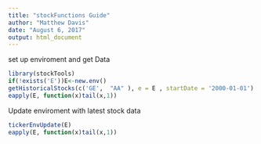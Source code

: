 ```yaml
---
title: "stockFunctions Guide"
author: "Matthew Davis"
date: "August 6, 2017"
output: html_document
---
```

set up enviroment and get Data
```r
library(stockTools)
if(!exists('E'))E<-new.env()
getHistoricalStocks(c('GE',  "AA" ), e = E , startDate = '2000-01-01')
eapply(E, function(x)tail(x,1))
```

Update enviroment with latest stock data 
```r
tickerEnvUpdate(E)
eapply(E, function(x)tail(x,1))
```